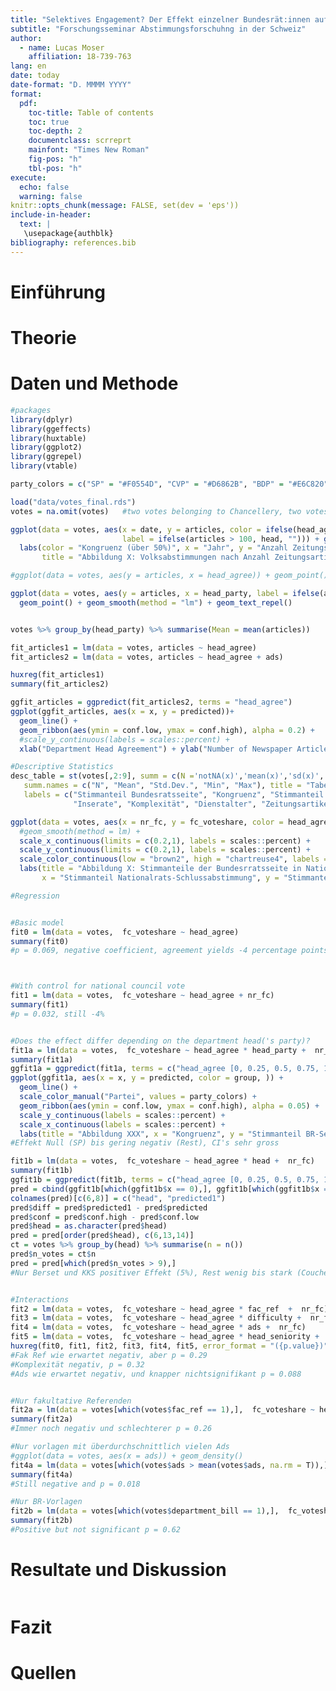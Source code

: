 ```yaml
---
title: "Selektives Engagement? Der Effekt einzelner Bundesrät:innen auf Abstimmungsergebnisse"
subtitle: "Forschungsseminar Abstimmungsforschuhng in der Schweiz"
author:
  - name: Lucas Moser
    affiliation: 18-739-763
lang: en
date: today
date-format: "D. MMMM YYYY"
format: 
  pdf:
    toc-title: Table of contents
    toc: true
    toc-depth: 2
    documentclass: scrreprt
    mainfont: "Times New Roman"
    fig-pos: "h"
    tbl-pos: "h"
execute:
  echo: false
  warning: false
knitr::opts_chunk(message: FALSE, set(dev = 'eps'))
include-in-header:
  text: |
   \usepackage{authblk}
bibliography: references.bib
---
```


# Einführung


# Theorie


# Daten und Methode


```r
#packages
library(dplyr)
library(ggeffects)
library(huxtable)
library(ggplot2)
library(ggrepel)
library(vtable)

party_colors = c("SP" = "#F0554D", "CVP" = "#D6862B", "BDP" = "#E6C820", "SVP" = "#4B8A3E", "FDP" = "#3872B5")

load("data/votes_final.rds")
votes = na.omit(votes)   #two votes belonging to Chancellery, two votes without National Council vote
```

```r
ggplot(data = votes, aes(x = date, y = articles, color = ifelse(head_agree > 0.5, "Ja", "Nein"), 
                         label = ifelse(articles > 100, head, ""))) + geom_jitter() + geom_text_repel(size = 3) +
  labs(color = "Kongruenz (über 50%)", x = "Jahr", y = "Anzahl Zeitungsartikel",
       title = "Abbildung X: Volksabstimmungen nach Anzahl Zeitungsartikeln")

#ggplot(data = votes, aes(y = articles, x = head_agree)) + geom_point() + geom_smooth(method = "lm")

ggplot(data = votes, aes(y = articles, x = head_party, label = ifelse(articles > 100, head, ""))) +
  geom_point() + geom_smooth(method = "lm") + geom_text_repel()


votes %>% group_by(head_party) %>% summarise(Mean = mean(articles))

fit_articles1 = lm(data = votes, articles ~ head_agree)
fit_articles2 = lm(data = votes, articles ~ head_agree + ads)

huxreg(fit_articles1)
summary(fit_articles2)

ggfit_articles = ggpredict(fit_articles2, terms = "head_agree")
ggplot(ggfit_articles, aes(x = x, y = predicted))+
  geom_line() +
  geom_ribbon(aes(ymin = conf.low, ymax = conf.high), alpha = 0.2) + 
  #scale_y_continuous(labels = scales::percent) +
  xlab("Department Head Agreement") + ylab("Number of Newspaper Articles")
```

```r
#Descriptive Statistics
desc_table = st(votes[,2:9], summ = c(N ='notNA(x)','mean(x)','sd(x)','min(x)','max(x)'),
   summ.names = c("N", "Mean", "Std.Dev.", "Min", "Max"), title = "Tabelle X: Deskriptive Statistiken",
   labels = c("Stimmanteil Bundesratsseite", "Kongruenz", "Stimmanteil Nationalrat", "Vorlagen-Typ",
              "Inserate", "Komplexität", "Dienstalter", "Zeitungsartikel"))

ggplot(data = votes, aes(x = nr_fc, y = fc_voteshare, color = head_agree)) + geom_point() +
  #geom_smooth(method = lm) +
  scale_x_continuous(limits = c(0.2,1), labels = scales::percent) +
  scale_y_continuous(limits = c(0.2,1), labels = scales::percent) +
  scale_color_continuous(low = "brown2", high = "chartreuse4", labels = scales::label_percent()) +
  labs(title = "Abbildung X: Stimmanteile der Bundesrratsseite in Nationalrats- und\nVolksabstimmung nach Kongruenz",
       x = "Stimmanteil Nationalrats-Schlussabstimmung", y = "Stimmanteil Volksabstimmung", color = "Kongruenz")

```


```r
#Regression


#Basic model
fit0 = lm(data = votes,  fc_voteshare ~ head_agree)
summary(fit0)   
#p = 0.069, negative coefficient, agreement yields -4 percentage points of the vote



#With control for national council vote
fit1 = lm(data = votes,  fc_voteshare ~ head_agree + nr_fc)
summary(fit1)
#p = 0.032, still -4%


#Does the effect differ depending on the department head('s party)?
fit1a = lm(data = votes,  fc_voteshare ~ head_agree * head_party +  nr_fc)
summary(fit1a)
ggfit1a = ggpredict(fit1a, terms = c("head_agree [0, 0.25, 0.5, 0.75, 1]", "head_party"))
ggplot(ggfit1a, aes(x = x, y = predicted, color = group, )) +
  geom_line() +
  scale_color_manual("Partei", values = party_colors) +
  geom_ribbon(aes(ymin = conf.low, ymax = conf.high), alpha = 0.05) + 
  scale_y_continuous(labels = scales::percent) +
  scale_x_continuous(labels = scales::percent) +
  labs(title = "Abbildung XXX", x = "Kongruenz", y = "Stimmanteil BR-Seite") + theme_minimal()
#Effekt Null (SP) bis gering negativ (Rest), CI's sehr gross

fit1b = lm(data = votes,  fc_voteshare ~ head_agree * head +  nr_fc)
summary(fit1b)
ggfit1b = ggpredict(fit1b, terms = c("head_agree [0, 0.25, 0.5, 0.75, 1]", "head"))
pred = cbind(ggfit1b[which(ggfit1b$x == 0),], ggfit1b[which(ggfit1b$x == 1),])
colnames(pred)[c(6,8)] = c("head", "predicted1")
pred$diff = pred$predicted1 - pred$predicted
pred$conf = pred$conf.high - pred$conf.low
pred$head = as.character(pred$head)
pred = pred[order(pred$head), c(6,13,14)]
ct = votes %>% group_by(head) %>% summarise(n = n())
pred$n_votes = ct$n
pred = pred[which(pred$n_votes > 9),]
#Nur Berset und KKS positiver Effekt (5%), Rest wenig bis stark (Couchepin & Maurer -20%) negativ, aber CIs (15-25%) bei allen grösser als Effekt


#Interactions
fit2 = lm(data = votes,  fc_voteshare ~ head_agree * fac_ref  +  nr_fc)
fit3 = lm(data = votes,  fc_voteshare ~ head_agree * difficulty +  nr_fc)
fit4 = lm(data = votes,  fc_voteshare ~ head_agree * ads +  nr_fc)
fit5 = lm(data = votes,  fc_voteshare ~ head_agree * head_seniority +  nr_fc)
huxreg(fit0, fit1, fit2, fit3, fit4, fit5, error_format = "({p.value})")
#Fak Ref wie erwartet negativ, aber p = 0.29
#Komplexität negativ, p = 0.32
#Ads wie erwartet negativ, und knapper nichtsignifikant p = 0.088


#Nur fakultative Referenden
fit2a = lm(data = votes[which(votes$fac_ref == 1),],  fc_voteshare ~ head_agree + nr_fc)
summary(fit2a)
#Immer noch negativ und schlechterer p = 0.26

#Nur vorlagen mit überdurchschnittlich vielen Ads
#ggplot(data = votes, aes(x = ads)) + geom_density()
fit4a = lm(data = votes[which(votes$ads > mean(votes$ads, na.rm = T)),],  fc_voteshare ~ head_agree + nr_fc)
summary(fit4a)
#Still negative and p = 0.018

#Nur BR-Vorlagen
fit2b = lm(data = votes[which(votes$department_bill == 1),],  fc_voteshare ~ head_agree + nr_fc)
summary(fit2b)
#Positive but not significant p = 0.62

```



# Resultate und Diskussion
```r

```


# Fazit


# Quellen